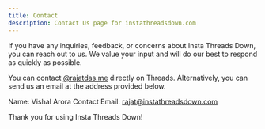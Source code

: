 ```yaml
---
title: Contact
description: Contact Us page for instathreadsdown.com
---
```


If you have any inquiries, feedback, or concerns about Insta Threads Down, you can reach out to us. We value your input and will do our best to respond as quickly as possible.

You can contact [@rajatdas.me](https://www.threads.net/@rajatdas.me) directly on Threads. Alternatively, you can send us an email at the address provided below.

Name: Vishal Arora
Contact Email: rajat@instathreadsdown.com

Thank you for using Insta Threads Down!